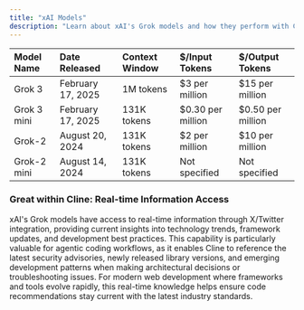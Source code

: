 ```yaml
---
title: "xAI Models"
description: "Learn about xAI's Grok models and how they perform with Cline."
---
```


| Model Name  | Date Released     | Context Window | $/Input Tokens    | $/Output Tokens   |
| :---------- | :---------------- | :------------- | :---------------- | :---------------- |
| Grok 3      | February 17, 2025 | 1M tokens      | $3 per million    | $15 per million   |
| Grok 3 mini | February 17, 2025 | 131K tokens    | $0.30 per million | $0.50 per million |
| Grok-2      | August 20, 2024   | 131K tokens    | $2 per million    | $10 per million   |
| Grok-2 mini | August 14, 2024   | 131K tokens    | Not specified     | Not specified     |

### Great within Cline: Real-time Information Access

xAI's Grok models have access to real-time information through X/Twitter integration, providing current insights into technology trends, framework updates, and development best practices. This capability is particularly valuable for agentic coding workflows, as it enables Cline to reference the latest security advisories, newly released library versions, and emerging development patterns when making architectural decisions or troubleshooting issues. For modern web development where frameworks and tools evolve rapidly, this real-time knowledge helps ensure code recommendations stay current with the latest industry standards.
